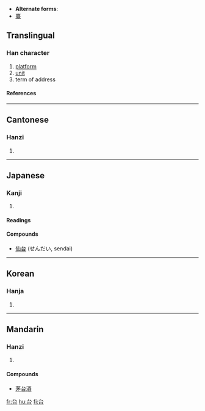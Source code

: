 * '''Alternate forms''':
* [[臺]]

==Translingual==
===Han character===
{{Han char|rn=30|rad=口|as=02|sn=5|four=2360<sub>0</sub>|canj=戈口 (IR)}}
# [[platform]]
# [[unit]]
# term of address
====References====
{{Han ref|kx=0172.130|dkj=03246|dj=0384.010|hdz=10575.020|uh=53F0|ud=21488|bh=A578|bd=42360}}
----
==Cantonese==
===Hanzi===
{{yue-hanzi|jyut=|y=toi4}}
# {{defn|Cantonese}}
----
==Japanese==
===Kanji===
{{ja-kanji|grade=2|rs=口02}}
# {{defn|Japanese}} 
====Readings====
{{ja-readings|on=[[だい]] (dai), [[たい]] (tai), [[い]] (i)|kun=[[うてな]] (utena), [[よろこぶ]] (yorokobu)}}

====Compounds====
* [[仙台]] (せんだい, sendai)
----
==Korean==
===Hanja===
{{ko-hanja|hangeul=[[태]], [[이]]|rv=tae, i|mr=t'ae, i}}
# {{defn|Korean}}
----
==Mandarin==
===Hanzi===
{{cmn-hanzi|tra=臺|pin=[[tāi]] (tai1), [[tái]] (tai2), [[yí]] (yi2)|wg=t'ai<sup>1</sup>, t'ai<sup>2</sup>, i<sup>2</sup>}}
# {{defn|Mandarin}}

====Compounds====
*[[茅台酒]]

[[fr:台]]
[[hu:台]]
[[fi:台]]